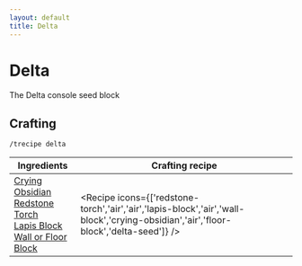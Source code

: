 ```yaml
---
layout: default
title: Delta
---
```



Delta
===================

The Delta console seed block 

## Crafting

`/trecipe delta`

| Ingredients | Crafting recipe |
| ----------- | --------------- |
| [Crying Obsidian](https://minecraft.wiki/w/Crying_Obsidian)<br/>[Redstone Torch](https://minecraft.wiki/w/Redstone_Torch)<br/>[Lapis Block](https://minecraft.wiki/w/Lapis_Block)<br/>[Wall or Floor Block](/walls) | <Recipe icons={['redstone-torch','air','air','lapis-block','air','wall-block','crying-obsidian','air','floor-block','delta-seed']} /> |

